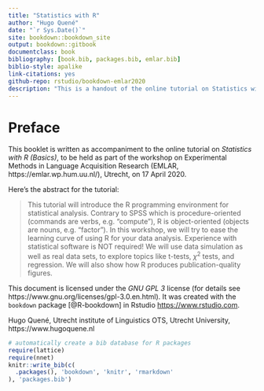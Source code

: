 ```yaml
--- 
title: "Statistics with R"
author: "Hugo Quené"
date: "`r Sys.Date()`"
site: bookdown::bookdown_site
output: bookdown::gitbook
documentclass: book
bibliography: [book.bib, packages.bib, emlar.bib]
biblio-style: apalike
link-citations: yes
github-repo: rstudio/bookdown-emlar2020
description: "This is a handout of the online tutorial on Statistics with R, to be held at EMLAR 2020, Utrecht, 17 April 2020. The output format for this tutorial is bookdown::gitbook."
---
```


# Preface {-}

This booklet is written as accompaniment to the online tutorial on _Statistics with R (Basics)_, to be held as part of the workshop on Experimental Methods in Language Acquisition Research (EMLAR, https://emlar.wp.hum.uu.nl/), Utrecht, on 17 April 2020.

Here's the abstract for the tutorial: 

> This tutorial will introduce the R programming environment for statistical analysis. Contrary to SPSS which is procedure-oriented (commands are verbs, e.g. “compute”), R is object-oriented (objects are nouns, e.g. “factor”). In this workshop, we will try to ease the learning curve of using R for your data analysis. Experience with statistical software is NOT required! We will use data simulation as well as real data sets, to explore topics like t-tests, $\chi^2$ tests, and regression. We will also show how R produces publication-quality figures.

This document is licensed under the _GNU GPL 3_ license (for details see 
https://www.gnu.org/licenses/gpl-3.0.en.html). It was created with the `bookdown` package [@R-bookdown] in Rstudio <https://www.rstudio.com>.

Hugo Quené, Utrecht institute of Linguistics OTS, Utrecht University,  https://www.hugoquene.nl


```r
# automatically create a bib database for R packages
require(lattice)
require(nnet)
knitr::write_bib(c(
  .packages(), 'bookdown', 'knitr', 'rmarkdown'
), 'packages.bib')
```
